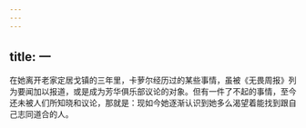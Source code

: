 ```yaml
---
---
---
```

title: 一
---




在她离开老家定居戈镇的三年里，卡萝尔经历过的某些事情，虽被《无畏周报》列为要闻加以报道，或是成为芳华俱乐部议论的对象。但有一件了不起的事情，至今还未被人们所知晓和议论，那就是：现如今她逐渐认识到她多么渴望着能找到跟自己志同道合的人。